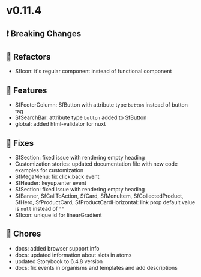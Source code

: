 
<Meta title="Releases/v0.11.x - Latest Minor/v0.11.4 - Latest/Change log" />

# v0.11.4

## ❗ Breaking Changes

## 🔨 Refactors

- SfIcon: it's regular component instead of functional component

## 🚀 Features

- SfFooterColumn: SfButton with attribute type `button` instead of button tag
- SfSearchBar: attribute type `button` added to SfButton
- global: added html-validator for nuxt

## 🐛 Fixes

- SfSection: fixed issue with rendering empty heading
- Customization stories: updated documentation file with new code examples for customization
- SfMegaMenu: fix click:back event 
- SfHeader: keyup.enter event
- SfSection: fixed issue with rendering empty heading
- SfBanner, SfCallToAction, SfCard, SfMenuItem, SfCollectedProduct, SfHero, SfProductCard, SfProductCardHorizontal: link prop default value is `null` instead of `""`
- SfIcon: unique id for linearGradient

## 🧹 Chores

- docs: added browser support info
- docs: updated information about slots in atoms
- updated Storybook to 6.4.8 version
- docs: fix events in organisms and templates and add descriptions 
